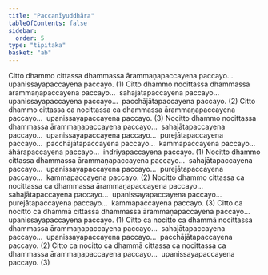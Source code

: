 ```yaml
---
title: "Paccanīyuddhāra"
tableOfContents: false
sidebar:
  order: 5
type: "tipitaka"
basket: "ab"
---
```



<DynamicBreadcrumb />

<Division number="86">

<Paragraph number="2529">
Citto dhammo cittassa dhammassa ārammaṇapaccayena paccayo…  upanissayapaccayena paccayo. (1)
</Paragraph>

<Paragraph number="2530">
Citto dhammo nocittassa dhammassa ārammaṇapaccayena paccayo…  sahajātapaccayena paccayo…  upanissayapaccayena paccayo…  pacchājātapaccayena paccayo. (2)
</Paragraph>

<Paragraph number="2531">
Citto dhammo cittassa ca nocittassa ca dhammassa ārammaṇapaccayena paccayo…  upanissayapaccayena paccayo. (3)
</Paragraph>

</Division>
<Division number="87">

<Paragraph number="2532">
Nocitto dhammo nocittassa dhammassa ārammaṇapaccayena paccayo…  sahajātapaccayena paccayo…  upanissayapaccayena paccayo…  purejātapaccayena paccayo…  pacchājātapaccayena paccayo…  kammapaccayena paccayo…  āhārapaccayena paccayo…  indriyapaccayena paccayo. (1)
</Paragraph>

<Paragraph number="2533">
Nocitto dhammo cittassa dhammassa ārammaṇapaccayena paccayo…  sahajātapaccayena paccayo…  upanissayapaccayena paccayo…  purejātapaccayena paccayo…  kammapaccayena paccayo. (2)
</Paragraph>

<Paragraph number="2534">
Nocitto dhammo cittassa ca nocittassa ca dhammassa ārammaṇapaccayena paccayo…  sahajātapaccayena paccayo…  upanissayapaccayena paccayo…  purejātapaccayena paccayo…  kammapaccayena paccayo. (3)
</Paragraph>

</Division>
<Division number="88">

<Paragraph number="2535">
Citto ca nocitto ca dhammā cittassa dhammassa ārammaṇapaccayena paccayo…  upanissayapaccayena paccayo. (1)
</Paragraph>

<Paragraph number="2536">
Citto ca nocitto ca dhammā nocittassa dhammassa ārammaṇapaccayena paccayo…  sahajātapaccayena paccayo…  upanissayapaccayena paccayo…  pacchājātapaccayena paccayo. (2)
</Paragraph>

<Paragraph number="2537">
Citto ca nocitto ca dhammā cittassa ca nocittassa ca dhammassa ārammaṇapaccayena paccayo…  upanissayapaccayena paccayo. (3)
</Paragraph>
</Division>